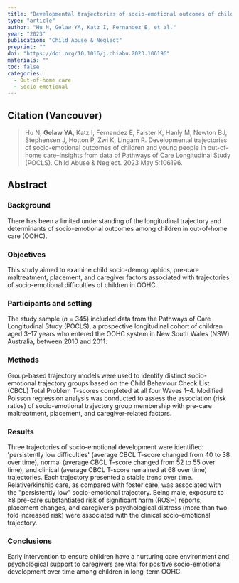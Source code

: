 ```yaml
---
title: "Developmental trajectories of socio-emotional outcomes of children and young people in out-of-home care–Insights from data of Pathways of Care Longitudinal Study (POCLS)"
type: "article"
author: "Hu N, Gelaw YA, Katz I, Fernandez E, et al."
year: "2023"
publication: "Child Abuse & Neglect"
preprint: ""
doi: "https://doi.org/10.1016/j.chiabu.2023.106196"
materials: ""
toc: false
categories:
  - Out-of-home care
  - Socio-emotional
---
```


## Citation (Vancouver)

> Hu N, **Gelaw YA**, Katz I, Fernandez E, Falster K, Hanly M, Newton BJ, Stephensen J, Hotton P, Zwi K, Lingam R. Developmental trajectories of socio-emotional outcomes of children and young people in out-of-home care--Insights from data of Pathways of Care Longitudinal Study (POCLS). Child Abuse & Neglect. 2023 May 5:106196.

## Abstract

### Background

There has been a limited understanding of the longitudinal trajectory and determinants of socio-emotional outcomes among children in out-of-home care (OOHC).

### Objectives

This study aimed to examine child socio-demographics, pre-care maltreatment, placement, and caregiver factors associated with trajectories of socio-emotional difficulties of children in OOHC.

### Participants and setting

The study sample (*n* = 345) included data from the Pathways of Care Longitudinal Study (POCLS), a prospective longitudinal cohort of children aged 3--17 years who entered the OOHC system in New South Wales (NSW) Australia, between 2010 and 2011.

### Methods

Group-based trajectory models were used to identify distinct socio-emotional trajectory groups based on the Child Behaviour Check List (CBCL) Total Problem T-scores completed at all four Waves 1--4. Modified Poisson regression analysis was conducted to assess the association (risk ratios) of socio-emotional trajectory group membership with pre-care maltreatment, placement, and caregiver-related factors.

### Results

Three trajectories of socio-emotional development were identified: \'persistently low difficulties\' (average CBCL T-score changed from 40 to 38 over time), normal (average CBCL T-score changed from 52 to 55 over time), and clinical (average CBCL T-score remained at 68 over time) trajectories. Each trajectory presented a stable trend over time. Relative/kinship care, as compared with foster care, was associated with the \"persistently low\" socio-emotional trajectory. Being male, exposure to ≥8 pre-care substantiated risk of significant harm (ROSH) reports, placement changes, and caregiver's psychological distress (more than two-fold increased risk) were associated with the clinical socio-emotional trajectory.

### Conclusions

Early intervention to ensure children have a nurturing care environment and psychological support to caregivers are vital for positive socio-emotional development over time among children in long-term OOHC.
